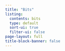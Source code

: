 ```yaml
---
title: "Bits"
listing:
  contents: bits
  type: default
  sort-ui: true
  filter-ui: false
page-layout: full
title-block-banner: false
---
```

